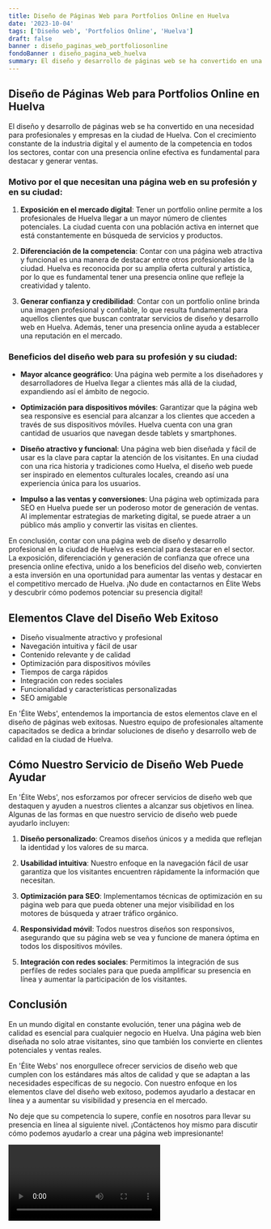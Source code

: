 ```yaml
---
title: Diseño de Páginas Web para Portfolios Online en Huelva
date: '2023-10-04'
tags: ['Diseño web', 'Portfolios Online', 'Huelva']
draft: false
banner : diseño_paginas_web_portfoliosonline
fondoBanner : diseño_pagina_web_huelva
summary: El diseño y desarrollo de páginas web se ha convertido en una necesidad para profesionales y empresas en la ciudad de Huelva. Con el crecimiento constante de la industria digital y el aumento de la competencia en todos los sectores, contar con una presencia online efectiva es fundamental para destacar y generar ventas.
---
```


## Diseño de Páginas Web para Portfolios Online en Huelva

El diseño y desarrollo de páginas web se ha convertido en una necesidad para profesionales y empresas en la ciudad de Huelva. Con el crecimiento constante de la industria digital y el aumento de la competencia en todos los sectores, contar con una presencia online efectiva es fundamental para destacar y generar ventas.

### Motivo por el que necesitan una página web en su profesión y en su ciudad:

1. **Exposición en el mercado digital**: Tener un portfolio online permite a los profesionales de Huelva llegar a un mayor número de clientes potenciales. La ciudad cuenta con una población activa en internet que está constantemente en búsqueda de servicios y productos.

2. **Diferenciación de la competencia**: Contar con una página web atractiva y funcional es una manera de destacar entre otros profesionales de la ciudad. Huelva es reconocida por su amplia oferta cultural y artística, por lo que es fundamental tener una presencia online que refleje la creatividad y talento.

3. **Generar confianza y credibilidad**: Contar con un portfolio online brinda una imagen profesional y confiable, lo que resulta fundamental para aquellos clientes que buscan contratar servicios de diseño y desarrollo web en Huelva. Además, tener una presencia online ayuda a establecer una reputación en el mercado.

### Beneficios del diseño web para su profesión y su ciudad:

- **Mayor alcance geográfico**: Una página web permite a los diseñadores y desarrolladores de Huelva llegar a clientes más allá de la ciudad, expandiendo así el ámbito de negocio.

- **Optimización para dispositivos móviles**: Garantizar que la página web sea responsive es esencial para alcanzar a los clientes que acceden a través de sus dispositivos móviles. Huelva cuenta con una gran cantidad de usuarios que navegan desde tablets y smartphones.

- **Diseño atractivo y funcional**: Una página web bien diseñada y fácil de usar es la clave para captar la atención de los visitantes. En una ciudad con una rica historia y tradiciones como Huelva, el diseño web puede ser inspirado en elementos culturales locales, creando así una experiencia única para los usuarios.

- **Impulso a las ventas y conversiones**: Una página web optimizada para SEO en Huelva puede ser un poderoso motor de generación de ventas. Al implementar estrategias de marketing digital, se puede atraer a un público más amplio y convertir las visitas en clientes.

En conclusión, contar con una página web de diseño y desarrollo profesional en la ciudad de Huelva es esencial para destacar en el sector. La exposición, diferenciación y generación de confianza que ofrece una presencia online efectiva, unido a los beneficios del diseño web, convierten a esta inversión en una oportunidad para aumentar las ventas y destacar en el competitivo mercado de Huelva. ¡No dude en contactarnos en Élite Webs y descubrir cómo podemos potenciar su presencia digital!

<GifSeo />

<Cta />

## Elementos Clave del Diseño Web Exitoso

- Diseño visualmente atractivo y profesional
- Navegación intuitiva y fácil de usar
- Contenido relevante y de calidad
- Optimización para dispositivos móviles
- Tiempos de carga rápidos
- Integración con redes sociales
- Funcionalidad y características personalizadas
- SEO amigable

En 'Élite Webs', entendemos la importancia de estos elementos clave en el diseño de páginas web exitosas. Nuestro equipo de profesionales altamente capacitados se dedica a brindar soluciones de diseño y desarrollo web de calidad en la ciudad de Huelva.

## Cómo Nuestro Servicio de Diseño Web Puede Ayudar

En 'Élite Webs', nos esforzamos por ofrecer servicios de diseño web que destaquen y ayuden a nuestros clientes a alcanzar sus objetivos en línea. Algunas de las formas en que nuestro servicio de diseño web puede ayudarlo incluyen:

1. **Diseño personalizado**: Creamos diseños únicos y a medida que reflejan la identidad y los valores de su marca.

2. **Usabilidad intuitiva**: Nuestro enfoque en la navegación fácil de usar garantiza que los visitantes encuentren rápidamente la información que necesitan.

3. **Optimización para SEO**: Implementamos técnicas de optimización en su página web para que pueda obtener una mejor visibilidad en los motores de búsqueda y atraer tráfico orgánico.

4. **Responsividad móvil**: Todos nuestros diseños son responsivos, asegurando que su página web se vea y funcione de manera óptima en todos los dispositivos móviles.

5. **Integración con redes sociales**: Permitimos la integración de sus perfiles de redes sociales para que pueda amplificar su presencia en línea y aumentar la participación de los visitantes.

## Conclusión

En un mundo digital en constante evolución, tener una página web de calidad es esencial para cualquier negocio en Huelva. Una página web bien diseñada no solo atrae visitantes, sino que también los convierte en clientes potenciales y ventas reales.

En 'Élite Webs' nos enorgullece ofrecer servicios de diseño web que cumplen con los estándares más altos de calidad y que se adaptan a las necesidades específicas de su negocio. Con nuestro enfoque en los elementos clave del diseño web exitoso, podemos ayudarlo a destacar en línea y a aumentar su visibilidad y presencia en el mercado.

No deje que su competencia lo supere, confíe en nosotros para llevar su presencia en línea al siguiente nivel. ¡Contáctenos hoy mismo para discutir cómo podemos ayudarlo a crear una página web impresionante!

<Video />

<CtaBot job='Portfolios Online' city='Huelva'/>

<Gmaps query='Huelva+españa+maps' />